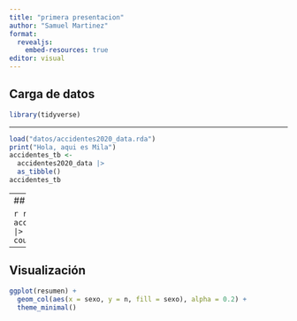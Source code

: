 ```yaml
---
title: "primera presentacion"
author: "Samuel Martinez"
format: 
  revealjs:
    embed-resources: true
editor: visual
---
```


## Carga de datos

```r
library(tidyverse)
```

---

```r
load("datos/accidentes2020_data.rda")
print("Hola, aqui es Mila")
accidentes_tb <- 
  accidentes2020_data |> 
  as_tibble()
accidentes_tb
```

---
## Resumen

```r
resumen <- accidentes_tb |>
  count(sexo)
```

---
## Visualización

```r
ggplot(resumen) +
  geom_col(aes(x = sexo, y = n, fill = sexo), alpha = 0.2) +
  theme_minimal()
```
